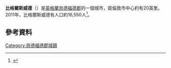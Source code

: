 {{Infobox UK place
|中文名={{Nowrap|比格爾斯威德}}
|country= 英格蘭
|latitude= 52.0855
|longitude= -0.2557
|label_position = top
|official_name= Biggleswade
|civil_parish= Biggleswade
|population= 16,550
|lieutenancy_england= [[貝德福德郡|貝德福德郡]]
|region= 東英格蘭
|constituency_westminster= [[東北貝德福德郡_(英國國會選區)|東北貝德福德郡]]
}}
'''比格爾斯威德'''（{{lang-en|Biggleswade}}）是[[英格蘭|英格蘭]][[貝德福德郡|貝德福德郡]]的一個城市，距倫敦市中心約有20英里。2011年，比格爾斯威德有人口約16,550人<ref>{{Cite web |url=http://www.statistics.gov.uk/ |title=National Statistics Online |access-date=2016-03-07 |archive-date=2009-03-13 |archive-url=https://web.archive.org/web/20090313120701/http://www.statistics.gov.uk/ |dead-url=no }}</ref>。

==參考資料==
{{Reflist}}

[[Category:貝德福德郡城鎮|Category:貝德福德郡城鎮]]
